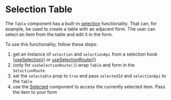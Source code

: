 

<Meta title="Docs/Components/Table/Selection Table" />

# Selection Table

The `Table` component has a built-in [selection](/story/docs-components-selection--page) functionality.
That can, for example, be used to create a table with an adjacent form.
The user can select an item from the table and edit it in the form.

To use this functionality, follow these steps:

1. get an instance of `selection` and `selectionApi` from a selection hook ([useSelection()](/story/docs-components-selection--page#useselection-hook-recommended) or [useSelectionRoute()](/story/docs-components-selection--page#useselectionroute-hook-recommended))
2. (only for `useSelectionRoute()`) wrap `Table` and form in the `SelectionRoute`
3. set the `selectable` prop to `true` and pass `selectedId` and `selectionApi` to the `Table`
4. use the [Selected](/story/docs-components-selection--page#selected) component to access the currently selected item. Pass the item to your form

<Canvas>
    <Story id="stories-components-table-selection-table--selection-table" />
</Canvas>
